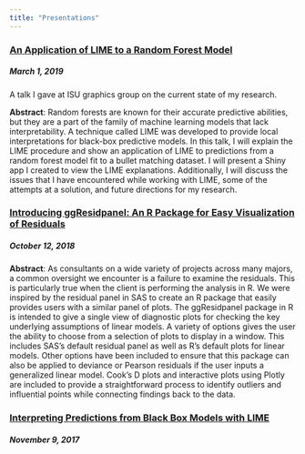 ```yaml
---
title: "Presentations"
---
```


### [An Application of LIME to a Random Forest Model](https://goodekat.github.io/presentations/graphics_group/03-applying_lime_to_random_forest/slides.html)

##### March 1, 2019

A talk I gave at ISU graphics group on the current state of my research.

**Abstract**: Random forests are known for their accurate predictive abilities, but they are a part of the family of machine learning models that lack interpretability. A technique called LIME was developed to provide local interpretations for black-box predictive models. In this talk, I will explain the LIME procedure and show an application of LIME to predictions from a random forest model fit to a bullet matching dataset. I will present a Shiny app I created to view the LIME explanations. Additionally, I will discuss the issues that I have encountered while working with LIME, some of the attempts at a solution, and future directions for my research.

### [Introducing ggResidpanel: An R Package for Easy Visualization of Residuals](https://github.com/goodekat/presentations/tree/master/graphics%20group/02-ggresidpanel)

##### October 12, 2018

**Abstract**: As consultants on a wide variety of projects across many majors, a common oversight we encounter is a failure to examine the residuals. This is particularly true when the client is performing the analysis in R. We were inspired by the residual panel in SAS to create an R package that easily provides users with a similar panel of plots. The ggResidpanel package in R is intended to give a single view of diagnostic plots for checking the key underlying assumptions of linear models. A variety of options gives the user the ability to choose from a selection of plots to display in a window. This includes SAS’s default residual panel as well as R’s default plots for linear models. Other options have been included to ensure that this package can also be applied to deviance or Pearson residuals if the user inputs a generalized linear model. Cook’s D plots and interactive plots using Plotly are included to provide a straightforward process to identify outliers and influential points while connecting findings back to the data.

### [Interpreting Predictions from Black Box Models with LIME](https://github.com/goodekat/presentations/tree/master/graphics%20group/01-understanding_lime)

##### November 9, 2017

